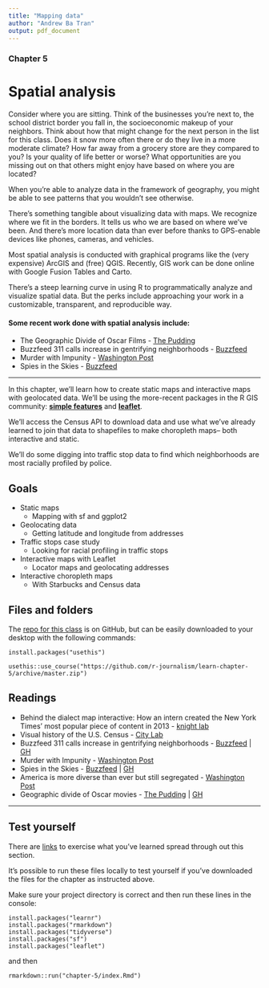 ```yaml
---
title: "Mapping data"
author: "Andrew Ba Tran"
output: pdf_document
---
```


### Chapter 5

# Spatial analysis


Consider where you are sitting. Think of the businesses you're next to, the school district border you fall in, the socioeconomic makeup of your neighbors. Think about how that might change for the next person in the list for this class. Does it snow more often there or do they live in a more moderate climate? How far away from a grocery store are they compared to you? Is your quality of life better or worse? What opportunities are you missing out on that others might enjoy have based on where you are located?

When you're able to analyze data in the framework of geography, you might be able to see patterns that you wouldn't see otherwise.

There's something tangible about visualizing data with maps. We recognize where we fit in the borders. It tells us who we are based on where we've been. And there's more location data than ever before thanks to GPS-enable devices like phones, cameras, and vehicles.

Most spatial analysis is conducted with graphical programs like the (very expensive) ArcGIS and (free) QGIS. Recently, GIS work can be done online with Google Fusion Tables and Carto.

There's a steep learning curve in using R to programmatically analyze and visualize spatial data. But the perks include approaching your work in a customizable, transparent, and reproducible way. 

#### Some recent work done with spatial analysis include:

* The Geographic Divide of Oscar Films - [The Pudding](https://pudding.cool/2017/02/oscars_so_mapped/)
* Buzzfeed 311 calls increase in gentrifying neighborhoods - [Buzzfeed](https://www.buzzfeed.com/lamvo/gentrification-complaints-311-new-york)
* Murder with Impunity - [Washington Post](https://www.washingtonpost.com/graphics/2018/investigations/where-murders-go-unsolved/)
* Spies in the Skies - [Buzzfeed](https://www.buzzfeed.com/peteraldhous/spies-in-the-skies)

-----

In this chapter, we'll learn how to create static maps and interactive maps with geolocated data. We'll be using the more-recent packages in the R GIS community: [**simple features**](https://cran.r-project.org/web/packages/sf/vignettes/sf1.html) and [**leaflet**](https://rstudio.github.io/leaflet/). 

We'll access the Census API to download data and use what we've already learned to join that data to shapefiles to make choropleth maps-- both interactive and static.

We'll do some digging into traffic stop data to find which neighborhoods are most racially profiled by police.


## Goals

* Static maps
  * Mapping with sf and ggplot2
* Geolocating data
  * Getting latitude and longitude from addresses
* Traffic stops case study
  * Looking for racial profiling in traffic stops
* Interactive maps with Leaflet
  * Locator maps and geolocating addresses
* Interactive choropleth maps
  * With Starbucks and Census data



## Files and folders

The [repo for this class](https://github.com/r-journalism/learn-chapter-5) is on GitHub, but can be easily downloaded to your desktop with the following commands:

```
install.packages("usethis")

usethis::use_course("https://github.com/r-journalism/learn-chapter-5/archive/master.zip")

```

## Readings

* Behind the dialect map interactive: How an intern created the New York Times’ most popular piece of content in 2013 - [knight lab](https://knightlab.northwestern.edu/2014/01/20/behind-the-dialect-map-interactive-how-an-intern-created-the-new-york-times-most-popular-piece-of-content-in-2013/)
* Visual history of the U.S. Census - [City Lab](https://www.citylab.com/equity/2018/06/a-brief-history-of-the-us-census/564110/)
* Buzzfeed 311 calls increase in gentrifying neighborhoods - [Buzzfeed](https://www.buzzfeed.com/lamvo/gentrification-complaints-311-new-york) | [GH](https://github.com/BuzzFeedNews/2018-06-nyc-311-complaints-and-gentrification)
* Murder with Impunity - [Washington Post](https://www.washingtonpost.com/graphics/2018/investigations/where-murders-go-unsolved/)
* Spies in the Skies - [Buzzfeed](https://www.buzzfeed.com/peteraldhous/spies-in-the-skies) | [GH](https://github.com/BuzzFeedNews/2016-04-federal-surveillance-planes)
* America is more diverse than ever but still segregated - [Washington Post](https://www.washingtonpost.com/graphics/2018/national/segregation-us-cities/)
* Geographic divide of Oscar movies - [The Pudding](https://pudding.cool/2017/02/oscars_so_mapped/) | [GH](https://pudding.cool/process/regional_smoothing/)




----

## Test yourself

There are [links](http://code.r-journalism.com/chapter-5/) to exercise what you've learned spread through out this section.

It's possible to run these files locally to test yourself if you've downloaded the files for the chapter as instructed above.

Make sure your project directory is correct and then run these lines in the console:


```
install.packages("learnr")
install.packages("rmarkdown")
install.packages("tidyverse")
install.packages("sf")
install.packages("leaflet")
```

and then

```
rmarkdown::run("chapter-5/index.Rmd")
```
